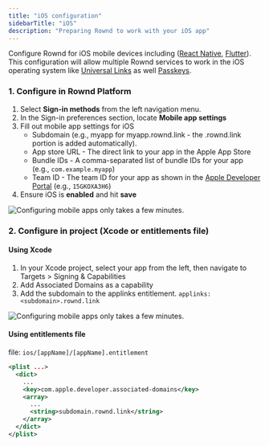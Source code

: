 ```yaml
---
title: "iOS configuration"
sidebarTitle: "iOS"
description: "Preparing Rownd to work with your iOS app"
---
```


Configure Rownd for iOS mobile devices including ([React Native](/sdk-reference/mobile/react-native), [Flutter](/sdk-reference/mobile/flutter)). This configuration will allow multiple Rownd services to work in the iOS operating system like [Universal Links](/configuration/mobile/overview#what-are-universal-links) as well [Passkeys](/configuration/authentication-methods/passkeys).

### 1. Configure in Rownd Platform

1. Select **Sign-in methods** from the left navigation menu.
2. In the Sign-in preferences section, locate **Mobile app settings**
3. Fill out mobile app settings for iOS
    - Subdomain (e.g., myapp for myapp.rownd.link - the .rownd.link portion is added automatically).
    - App store URL - The direct link to your app in the Apple App Store
    - Bundle IDs - A comma-separated list of bundle IDs for your app (e.g., `com.example.myapp`)
    - Team ID - The team ID for your app as shown in the [Apple Developer Portal](https://developer.apple.com/account) (e.g., `15GKOXA3H6`)
4. Ensure iOS is **enabled** and hit **save**

![Configuring mobile apps only takes a few minutes.](/images/mobile-app-settings.png)

### 2. Configure in project (Xcode or entitlements file)

#### Using Xcode
1. In your Xcode project, select your app from the left, then navigate to Targets > Signing & Capabilities
2. Add Associated Domains as a capability
3. Add the subdomain to the applinks entitlement. `applinks:<subdomain>.rownd.link`

![Configuring mobile apps only takes a few minutes.](/images/xcode-deep-link.png)

#### Using entitlements file

file: `ios/[appName]/[appName].entitlement`

```xml
<plist ...>
  <dict>
    ...
    <key>com.apple.developer.associated-domains</key>
    <array>
      ...
      <string>subdomain.rownd.link</string>
    </array>
  </dict>
</plist>
```

